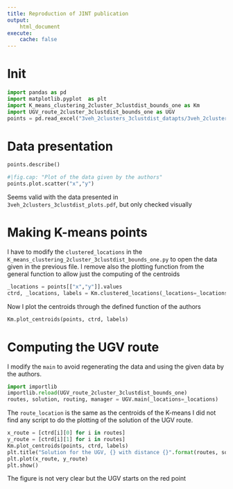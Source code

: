 ```yaml
---
title: Reproduction of JINT publication
output: 
    html_document
execute:
    cache: false
---
```

# Init
```python
import pandas as pd
import matplotlib.pyplot  as plt
import K_means_clustering_2cluster_3clustdist_bounds_one as Km
import UGV_route_2cluster_3clustdist_bounds_one as UGV
points = pd.read_excel("3veh_2clusters_3clustdist_datapts/3veh_2clusters_1bd_2.xlsx")
```

# Data presentation
```python
points.describe()
```
```python
#|fig.cap: "Plot of the data given by the authors"
points.plot.scatter("x","y")
```

Seems valid with the data presented in `3veh_2clusters_3clustdist_plots.pdf`, but only checked visually

# Making K-means points

I have to modify the `clustered_locations` in the `K_means_clustering_2cluster_3clustdist_bounds_one.py` to open the data given in the previous file.
I remove also the plotting function from the general function to allow just the computing of the centroids

```python
_locations = points[["x","y"]].values
ctrd, _locations, labels = Km.clustered_locations(_locations=_locations)
```

Now I plot the centroids through the defined function of the authors
```python
Km.plot_centroids(points, ctrd, labels)
```

# Computing the UGV route
I modify the `main` to avoid regenerating the data and using the given data by the authors.

```python
import importlib
importlib.reload(UGV_route_2cluster_3clustdist_bounds_one)
routes, solution, routing, manager = UGV.main(_locations=_locations)
```

The `route_location` is the same as the centroids of the K-means
I did not find any script to do the plotting of the solution of the UGV route.

```python
x_route = [ctrd[i][0] for i in routes]
y_route = [ctrd[i][1] for i in routes]
Km.plot_centroids(points, ctrd, labels)
plt.title("Solution for the UGV, {} with distance {}".format(routes, solution.ObjectiveValue()))
plt.plot(x_route, y_route)
plt.show()
```

The figure is not very clear but the UGV starts on the red point

